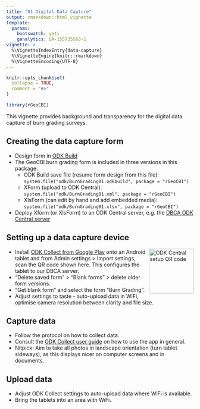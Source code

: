 ```yaml
---
title: "01 Digital Data Capture"
output: rmarkdown::html_vignette
template:
  params:
    bootswatch: yeti
    ganalytics: UA-155735563-1
vignette: >
  %\VignetteIndexEntry{data-capture}
  %\VignetteEngine{knitr::rmarkdown}
  %\VignetteEncoding{UTF-8}
---
```


```r
knitr::opts_chunk$set(
  collapse = TRUE,
  comment = "#>"
)
```

```r
library(rGeoCBI)
```

This vignette provides background and transparency for the digital data capture
of burn grading surveys.

## Creating the data capture form

* Design form in [ODK Build](https://build.opendatakit.org/)
* The GeoCBI burn grading form is included in three versions in this package:
  * ODK Build save file (resume form design from this file):
    `system.file("odk/BurnGrading01.odkbuild", package = "rGeoCBI")`
  * XForm (upload to ODK Central): 
    `system.file("odk/BurnGrading01.xml", package = "rGeoCBI")`
  * XlsForm (can edit by hand and add embedded media): 
    `system.file("odk/BurnGrading01.xlsx", package = "rGeoCBI")`
* Deploy Xform (or XlsForm) to an ODK Central server, e.g. the 
  [DBCA ODK Central server](https://odkcentral.dbca.wa.gov.au/#/projects/2)

## Setting up a data capture device

<img src="../man/figures/odkcentral.png" align="right" alt="ODK Central setup QR code" width="120" />

* Install [ODK Collect from Google Play](https://play.google.com/store/apps/details?id=org.odk.collect.android) 
  onto an Android tablet and from Admin settings > Import settings, 
  scan the QR code shown here. This configures the tablet to our DBCA server.
* "Delete saved form" > "Blank forms" > delete older form versions.
* "Get blank form" and select the form "Burn Grading".
* Adjust settings to taste - auto-upload data in WiFi, optimise camera 
  resolution between clarity and file size.

## Capture data

* Follow the protocol on how to collect data.
* Consult the 
  [ODK Collect user guide](https://docs.opendatakit.org/collect-intro/) 
  on how to use the app in general.
* Nitpick: Aim to take all photos in landscape orientation (turn tablet 
  sideways), as this displays nicer on computer screens and in documents.
  
## Upload data

* Adjust ODK Collect settings to auto-upload data where WiFi is available.
* Bring the tablets into an area with WiFi.
